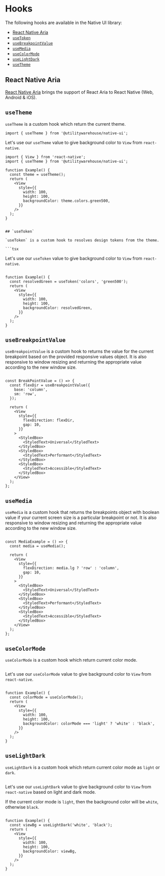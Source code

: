 
<BackToTopButton />

<Meta title="Guides / Hooks" />

# Hooks

The following hooks are available in the Native UI library:

- [React Native Aria](#react-native-aria)
- [`useToken`](#useToken)
- [`useBreakpointValue`](#useBreakpointValue)
- [`useMedia`](#useMedia)
- [`useColorMode`](#useColorMode)
- [`useLightDark`](#useLightDark)
- [`useTheme`](#useTheme)

## React Native Aria

[React Native Aria](https://react-native-aria.geekyants.com/) brings the support of React Aria to React Native (Web, Android & iOS).

## `useTheme`

`useTheme` is a custom hook which return the current theme.

```tsx
import { useTheme } from '@utilitywarehouse/native-ui';
```

Let's use our `useTheme` value to give background color to `View` from `react-native`.

```tsx
import { View } from 'react-native';
import { useTheme } from '@utilitywarehouse/native-ui';

function Example() {
  const theme = useTheme();
  return (
    <View
      style={{
        width: 100,
        height: 100,
        backgroundColor: theme.colors.green500,
      }}
    />
  );
}
```

````

## `useToken`

`useToken` is a custom hook to resolves design tokens from the theme.

```tsx
````

Let's use our `useToken` value to give background color to `View` from `react-native`.

```tsx

function Example() {
  const resolvedGreen = useToken('colors', 'green500');
  return (
    <View
      style={{
        width: 100,
        height: 100,
        backgroundColor: resolvedGreen,
      }}
    />
  );
}
```

## `useBreakpointValue`

`useBreakpointValue` is a custom hook to returns the value for the current breakpoint based on the provided responsive values object. It is also responsive to window resizing and returning the appropriate value according to the new window size.

```tsx
```

```tsx
const BreakPointValue = () => {
  const flexDir = useBreakpointValue({
    base: 'column',
    sm: 'row',
  });

  return (
    <View
      style={{
        flexDirection: flexDir,
        gap: 10,
      }}
    >
      <StyledBox>
        <StyledText>Universal</StyledText>
      </StyledBox>
      <StyledBox>
        <StyledText>Performant</StyledText>
      </StyledBox>
      <StyledBox>
        <StyledText>Accessible</StyledText>
      </StyledBox>
    </View>
  );
};
```

## `useMedia`

`useMedia` is a custom hook that returns the breakpoints object with boolean value if your current screen size is a particular breakpoint or not. It is also responsive to window resizing and returning the appropriate value according to the new window size.

```tsx
```

```tsx
const MediaExample = () => {
  const media = useMedia();

  return (
    <View
      style={{
        flexDirection: media.lg ? 'row' : 'column',
        gap: 10,
      }}
    >
      <StyledBox>
        <StyledText>Universal</StyledText>
      </StyledBox>
      <StyledBox>
        <StyledText>Performant</StyledText>
      </StyledBox>
      <StyledBox>
        <StyledText>Accessible</StyledText>
      </StyledBox>
    </View>
  );
};
```

## `useColorMode`

`useColorMode` is a custom hook which return current color mode.

```tsx
```

Let's use our `useColorMode` value to give background color to `View` from `react-native`.

```tsx

function Example() {
  const colorMode = useColorMode();
  return (
    <View
      style={{
        width: 100,
        height: 100,
        backgroundColor: colorMode === 'light' ? 'white' : 'black',
      }}
    />
  );
}
```

## `useLightDark`

`useLightDark` is a custom hook which return current color mode as `light` or `dark`.

```tsx
```

Let's use our `useLightDark` value to give background color to `View` from `react-native` based on light and dark mode.

If the current color mode is `light`, then the background color will be `white`, otherwise `black`.

```tsx

function Example() {
  const viewBg = useLightDark('white', 'black');
  return (
    <View
      style={{
        width: 100,
        height: 100,
        backgroundColor: viewBg,
      }}
    />
  );
}
```
